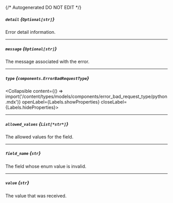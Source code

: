 {/* Autogenerated DO NOT EDIT  */}

##### `detail` *{`Optional[str]`}*
Error detail information.

---
##### `message` *{`Optional[str]`}*
The message associated with the error.

---
##### `type` *{`components.ErrorBadRequestType`}*
<Collapsible content={() => import('/content/types/models/components/error_bad_request_type/python.mdx')} openLabel={Labels.showProperties} closeLabel={Labels.hideProperties}>
</Collapsible>

---
##### `allowed_values` *{`List[*str*]`}*
The allowed values for the field.

---
##### `field_name` *{`str`}*
The field whose enum value is invalid.

---
##### `value` *{`str`}*
The value that was received.


